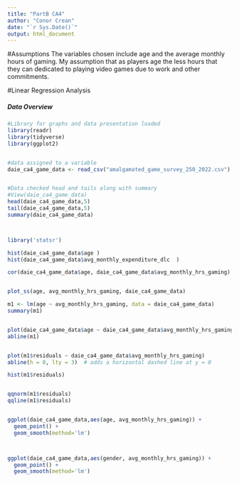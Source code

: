 ```yaml
---
title: "PartB CA4"
author: "Conor Crean"
date: "`r Sys.Date()`"
output: html_document
---
```


#Assumptions
The variables chosen include age and the average monthly hours of gaming.
My assumption that as players age the less hours that they can dedicated to playing video games due to work and other commitments.




#Linear Regression Analysis


##### *Data Overview*
```r
#Library for graphs and data presentation loaded
library(readr)
library(tidyverse)
library(ggplot2)


#data assigned to a variable
daie_ca4_game_data <- read_csv("amalgamated_game_survey_250_2022.csv")


#Data checked head and tails along with summary
#View(daie_ca4_game_data)
head(daie_ca4_game_data,5)
tail(daie_ca4_game_data,5)
summary(daie_ca4_game_data)




```


```r

library('statsr')

hist(daie_ca4_game_data$age )
hist(daie_ca4_game_data$avg_monthly_expenditure_dlc  )  

cor(daie_ca4_game_data$age, daie_ca4_game_data$avg_monthly_hrs_gaming)


plot_ss(age, avg_monthly_hrs_gaming, daie_ca4_game_data)

m1 <- lm(age ~ avg_monthly_hrs_gaming, data = daie_ca4_game_data)
summary(m1)


plot(daie_ca4_game_data$age ~ daie_ca4_game_data$avg_monthly_hrs_gaming)
abline(m1)


plot(m1$residuals ~ daie_ca4_game_data$avg_monthly_hrs_gaming)
abline(h = 0, lty = 3)  # adds a horizontal dashed line at y = 0

hist(m1$residuals)


qqnorm(m1$residuals)
qqline(m1$residuals) 


ggplot(daie_ca4_game_data,aes(age, avg_monthly_hrs_gaming)) +
  geom_point() +
  geom_smooth(method='lm')



ggplot(daie_ca4_game_data,aes(gender, avg_monthly_hrs_gaming)) +
  geom_point() +
  geom_smooth(method='lm')


```
